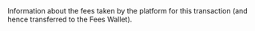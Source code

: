   

  

  
<ParamField body="Fees" type="object" required>     
Information about the fees taken by the platform for this transaction (and hence transferred to the Fees Wallet).   

<Expandable title="properties">  
<Currency12 />  
  
<Amount1 />  
  

</Expandable> 
</ParamField>